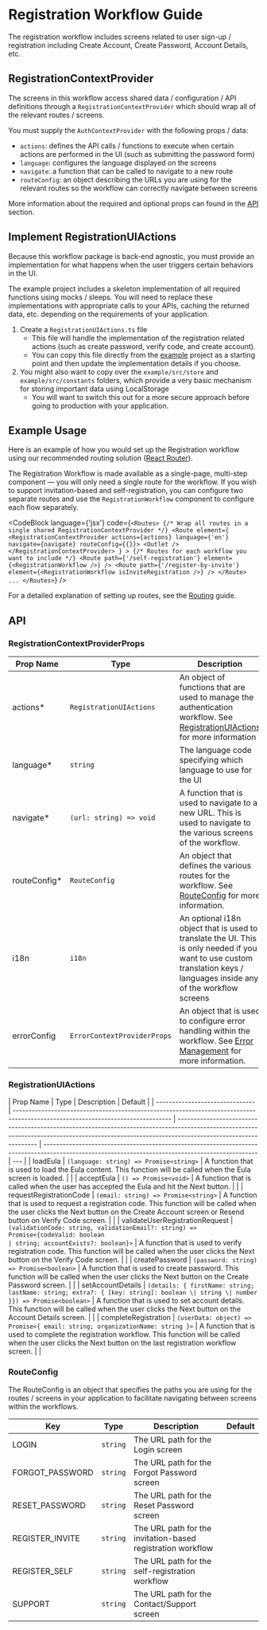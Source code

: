
# Registration Workflow Guide

The registration workflow includes screens related to user sign-up / registration including Create Account, Create Password, Account Details, etc.

## RegistrationContextProvider

The screens in this workflow access shared data / configuration / API definitions through a `RegistrationContextProvider` which should wrap all of the relevant routes / screens.

You must supply the `AuthContextProvider` with the following props / data:

- `actions`: defines the API calls / functions to execute when certain actions are performed in the UI (such as submitting the password form)
- `language`: configures the language displayed on the screens
- `navigate`: a function that can be called to navigate to a new route
- `routeConfig`: an object describing the URLs you are using for the relevant routes so the workflow can correctly navigate between screens

More information about the required and optional props can found in the [API](#api) section.

## Implement RegistrationUIActions

Because this workflow package is back-end agnostic, you must provide an implementation for what happens when the user triggers certain behaviors in the UI.

The example project includes a skeleton implementation of all required functions using mocks / sleeps. You will need to replace these implementations with appropriate calls to your APIs, caching the returned data, etc. depending on the requirements of your application.

1. Create a `RegistrationUIActions.ts` file
    - This file will handle the implementation of the registration related actions (such as create password, verify code, and create account).
    - You can copy this file directly from the [example](../example/src/actions/RegistrationUIActions.tsx) project as a starting point and then update the implementation details if you choose.
2. You might also want to copy over the `example/src/store` and `example/src/constants` folders, which provide a very basic mechanism for storing important data using LocalStorage
    - You will want to switch this out for a more secure approach before going to production with your application.

## Example Usage

Here is an example of how you would set up the Registration workflow using our recommended routing solution ([React Router](https://reactrouter.com/)).

The Registration Workflow is made available as a single-page, multi-step component — you will only need a single route for the workflow. If you wish to support invitation-based and self-registration, you can configure two separate routes and use the `RegistrationWorkflow` component to configure each flow separately.

<CodeBlock
    language={'jsx'}
    code={`<Routes>
    {/* Wrap all routes in a single shared RegistrationContextProvider */}
    <Route
        element={
            <RegistrationContextProvider actions={actions} language={'en'} navigate={navigate} routeConfig={{}}>
                <Outlet />
            </RegistrationContextProvider>
        }
    >
        {/* Routes for each workflow you want to include */}
        <Route path={'/self-registration'} element={<RegistrationWorkflow />} />
        <Route path={'/register-by-invite'} element={<RegistrationWorkflow isInviteRegistration />} />
    </Route>
    ...
</Routes>`}
/>

For a detailed explanation of setting up routes, see the [Routing](/workflows/routing/) guide.

## API

### RegistrationContextProviderProps

| Prop Name     | Type                        | Description                                                                                                                                                             | Default |
| ------------- | --------------------------- | ----------------------------------------------------------------------------------------------------------------------------------------------------------------------- | ------- |
| actions\*     | `RegistrationUIActions`     | An object of functions that are used to manage the authentication workflow. See [RegistrationUIActions](#registrationuiactions) for more information                    |         |
| language\*    | `string`                    | The language code specifying which language to use for the UI                                                                                                           | `'en'`  |
| navigate\*    | `(url: string) => void`     | A function that is used to navigate to a new URL. This is used to navigate to the various screens of the workflow.                                                      |         |
| routeConfig\* | `RouteConfig`               | An object that defines the various routes for the workflow. See [RouteConfig](#routeconfig) for more information.                                                       |         |
| i18n          | `i18n`                      | An optional i18n object that is used to translate the UI. This is only needed if you want to use custom translation keys / languages inside any of the workflow screens |         |
| errorConfig   | `ErrorContextProviderProps` | An object that is used to configure error handling within the workflow. See [Error Management](/workflows/error-management/) for more information.                      |         |

### RegistrationUIActions

| Prop Name                       | Type                                                                                                                            | Description                                                                                                                                                                                    | Default                                                                                                                                           |
| ------------------------------- | ------------------------------------------------------------------------------------------------------------------------------- | ---------------------------------------------------------------------------------------------------------------------------------------------------------------------------------------------- | ------------------------------------------------------------------------------------------------------------------------------------------------- | --- |
| loadEula                        | `(language: string) => Promise<string>`                                                                                         | A function that is used to load the Eula content. This function will be called when the Eula screen is loaded.                                                                                 |                                                                                                                                                   |
| acceptEula                      | `() => Promise<void>`                                                                                                           | A function that is called when the user has accepted the Eula and hit the Next button.                                                                                                         |                                                                                                                                                   |
| requestRegistrationCode         | `(email: string) => Promise<string>`                                                                                            | A function that is used to request a registration code. This function will be called when the user clicks the Next button on the Create Account screen or Resend button on Verify Code screen. |                                                                                                                                                   |
| validateUserRegistrationRequest | `(validationCode: string, validationEmail?: string) => Promise<{codeValid: boolean                                              | string; accountExists?: boolean}>`                                                                                                                                                             | A function that is used to verify registration code. This function will be called when the user clicks the Next button on the Verify Code screen. |     |
| createPassword                  | `(password: string) => Promise<boolean>`                                                                                        | A function that is used to create password. This function will be called when the user clicks the Next button on the Create Password screen.                                                   |                                                                                                                                                   |
| setAccountDetails               | `(details: { firstName: string; lastName: string; extra?: { [key: string]: boolean \| string \| number }}) => Promise<boolean>` | A function that is used to set account details. This function will be called when the user clicks the Next button on the Account Details screen.                                               |                                                                                                                                                   |
| completeRegistration            | `(userData: object) => Promise<{ email: string; organizationName: string }>`                                                    | A function that is used to complete the registration workflow. This function will be called when the user clicks the Next button on the last registration workflow screen.                     |                                                                                                                                                   |

### RouteConfig

The RouteConfig is an object that specifies the paths you are using for the routes / screens in your application to facilitate navigating between screens within the workflows.

| Key             | Type     | Description                                                 | Default |
| --------------- | -------- | ----------------------------------------------------------- | ------- |
| LOGIN           | `string` | The URL path for the Login screen                           |         |
| FORGOT_PASSWORD | `string` | The URL path for the Forgot Password screen                 |         |
| RESET_PASSWORD  | `string` | The URL path for the Reset Password screen                  |         |
| REGISTER_INVITE | `string` | The URL path for the invitation-based registration workflow |         |
| REGISTER_SELF   | `string` | The URL path for the self-registration workflow             |         |
| SUPPORT         | `string` | The URL path for the Contact/Support screen                 |         |
